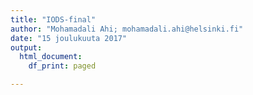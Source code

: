 ```yaml
---
title: "IODS-final"
author: "Mohamadali Ahi; mohamadali.ahi@helsinki.fi"
date: "15 joulukuuta 2017"
output:
  html_document:
    df_print: paged

---
```



